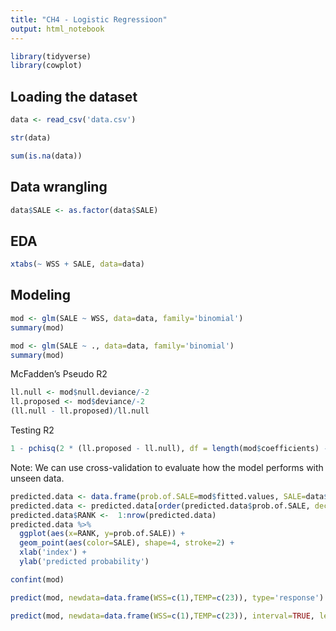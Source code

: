 ```yaml
---
title: "CH4 - Logistic Regressioon"
output: html_notebook
---
```


```r
library(tidyverse)
library(cowplot)
```

## Loading the dataset

```r
data <- read_csv('data.csv')
```

```r
str(data)
```
```r
sum(is.na(data))
```
## Data wrangling

```r
data$SALE <- as.factor(data$SALE)
```

## EDA

```r
xtabs(~ WSS + SALE, data=data)
```

## Modeling
 
```r
mod <- glm(SALE ~ WSS, data=data, family='binomial')
summary(mod)
```

```r
mod <- glm(SALE ~ ., data=data, family='binomial')
summary(mod)
```

McFadden's Pseudo R2
```r
ll.null <- mod$null.deviance/-2
ll.proposed <- mod$deviance/-2
(ll.null - ll.proposed)/ll.null
```

Testing R2
```r
1 - pchisq(2 * (ll.proposed - ll.null), df = length(mod$coefficients) - 1)
```

Note: We can use cross-validation to evaluate how the model performs with unseen data.

```r
predicted.data <- data.frame(prob.of.SALE=mod$fitted.values, SALE=data$SALE)
predicted.data <- predicted.data[order(predicted.data$prob.of.SALE, decreasing = FALSE),]
predicted.data$RANK <-  1:nrow(predicted.data)
predicted.data %>%
  ggplot(aes(x=RANK, y=prob.of.SALE)) + 
  geom_point(aes(color=SALE), shape=4, stroke=2) +
  xlab('index') +
  ylab('predicted probability')
```
```r
confint(mod)
```

```r
predict(mod, newdata=data.frame(WSS=c(1),TEMP=c(23)), type='response')
```

```r
predict(mod, newdata=data.frame(WSS=c(1),TEMP=c(23)), interval=TRUE, level=0.5, type='response')
```